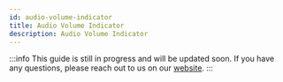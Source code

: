 ```yaml
---
id: audio-volume-indicator
title: Audio Volume Indicator
description: Audio Volume Indicator
---
```


:::info
This guide is still in progress and will be updated soon.
If you have any questions, please reach out to us on our [website](https://getstream.io/video/#contact).
:::
